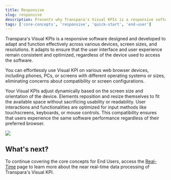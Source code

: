 ```yaml
---
title: Responsive
slug: responsive
description: Presents why Transpara's Visual KPIs is a responsive software.
tags: ['core-concepts', 'responsive', 'quick-start', 'end-user']
---
```


Transpara's Visual KPIs is a responsive software designed and developed to adapt and function effectively across various devices, screen sizes, and resolutions. It adapts to ensure that the user interface and user experience remain consistent and optimized, regardless of the device used to access the software.

You can effortlessly use Visual KPI on various web browser devices, including phones, PCs, or screens with different operating systems or sizes, eliminating concerns about compatibility or screen configurations.

Your Visual KPIs adjust dynamically based on the screen size and orientation of the device. Elements reposition and resize themselves to fit the available space without sacrificing usability or readability. User interactions and functionalities are optimized for input methods like touchscreens, keyboards, or mouse controls. This compatibility ensures that users experience the same software performance regardless of their preferred browser.

<Image src="media/end-user/core-concepts/responsive/responsive.gif"/>

## What's next?
To continue covering the core concepts for End Users, access the [Real-Time](real-time) page to learn more about the near real-time data processing of Transpara's Visual KPI.  